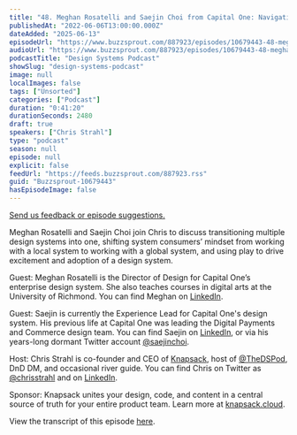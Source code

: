 ```yaml
---
title: "48. Meghan Rosatelli and Saejin Choi from Capital One: Navigating design system convergence, adoption, and contribution simultaneously"
publishedAt: "2022-06-06T13:00:00.000Z"
dateAdded: "2025-06-13"
episodeUrl: "https://www.buzzsprout.com/887923/episodes/10679443-48-meghan-rosatelli-and-saejin-choi-from-capital-one-navigating-design-system-convergence-adoption-and-contribution-simultaneously.mp3"
audioUrl: "https://www.buzzsprout.com/887923/episodes/10679443-48-meghan-rosatelli-and-saejin-choi-from-capital-one-navigating-design-system-convergence-adoption-and-contribution-simultaneously.mp3"
podcastTitle: "Design Systems Podcast"
showSlug: "design-systems-podcast"
image: null
localImages: false
tags: ["Unsorted"]
categories: ["Podcast"]
duration: "0:41:20"
durationSeconds: 2480
draft: true
speakers: ["Chris Strahl"]
type: "podcast"
season: null
episode: null
explicit: false
feedUrl: "https://feeds.buzzsprout.com/887923.rss"
guid: "Buzzsprout-10679443"
hasEpisodeImage: false
---
```

[Send us feedback or episode suggestions.](https://www.buzzsprout.com/twilio/text_messages/887923/open_sms)

Meghan Rosatelli and Saejin Choi join Chris to discuss transitioning multiple design systems into one, shifting system consumers’ mindset from working with a local system to working with a global system, and using play to drive excitement and adoption of a design system.  
  
Guest: Meghan Rosatelli is the Director of Design for Capital One’s enterprise design system. She also teaches courses in digital arts at the University of Richmond. You can find Meghan on [LinkedIn](https://www.linkedin.com/in/meghanrosatelli/).  
  
Guest: Saejin is currently the Experience Lead for Capital One's design system. His previous life at Capital One was leading the Digital Payments and Commerce design team. You can find Saejin on [LinkedIn](https://www.linkedin.com/in/saejin/), or via his years-long dormant Twitter account [@saejinchoi](https://twitter.com/saejinchoi).  
  
Host: Chris Strahl is co-founder and CEO of [Knapsack](https://www.knapsack.cloud/), host of [@TheDSPod](https://twitter.com/thedspod), DnD DM, and occasional river guide. You can find Chris on Twitter as [@chrisstrahl](https://twitter.com/chrisstrahl) and on [LinkedIn](https://www.linkedin.com/in/chrisstrahl/).  
  
Sponsor: Knapsack unites your design, code, and content in a central source of truth for your entire product team. Learn more at [knapsack.cloud](https://www.knapsack.cloud/?utm_source=podcast).  
  
View the transcript of this episode [here](https://www.knapsack.cloud/blog/dsp-48-meghan-rosatelli-saejin-choi-capital-one).
